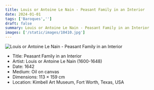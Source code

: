 ```yaml
---
title: Louis or Antoine Le Nain - Peasant Family in an Interior
date: 2024-01-01
tags: ['Baroques','']
draft: false
summary: Louis or Antoine Le Nain - Peasant Family in an Interior
images: ['/static/images/10410.jpg']
---
```


![Louis or Antoine Le Nain - Peasant Family in an Interior](/static/images/10410.jpg)

* Title: Peasant Family in an Interior
* Artist: Louis or Antoine Le Nain (1600-1648)
* Date: 1642
* Medium: Oil on canvas
* Dimensions: 113 × 159 cm
* Location: Kimbell Art Museum, Fort Worth, Texas, USA


